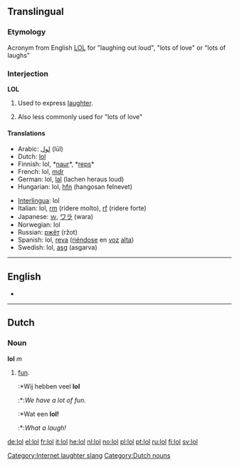 {{see|LOL}}

==Translingual==
[[Category:Internet laughter slang]]
===Etymology===
Acronym from English [[LOL]] for "laughing out loud", "lots of love" or "lots of laughs"

===Interjection===
'''LOL'''

# {{txt}} Used to express [[laughter]].
# Also less commonly used for "lots of love"

====Translations====
{{top}}
*Arabic: [[لول]] (lūl)
*Dutch: [[#Dutch|lol]]
*Finnish: lol, *[[naur]]*, *[[reps]]*
*French: lol, [[mdr]]
*German: lol, [[lal]] (lachen heraus loud)
*Hungarian: lol, [[hfn]] (hangosan felnevet)
{{mid}}
*[[Interlingua]]: lol
*Italian: lol, [[rm]] (ridere molto), [[rf]] (ridere forte)
*Japanese: [[ｗ]], [[ワラ]] (wara)
*Norwegian: lol
*Russian: [[ржёт]] (ržot)
*Spanish: lol, [[reva]] ([[riéndose]] en [[voz]] [[alto#Spanish|alta]])
*Swedish: lol, [[asg]] (asgarva)
{{bottom}}

----

==English==
* {{alternative spelling of|[[LOL]]}}

----

==Dutch==
===Noun===
'''lol''' ''m''

#[[fun]].
#:*Wij hebben veel '''lol'''
#:*:''We have a lot of fun.''
#:*Wat een '''lol!'''
#:*:''What a laugh!''

[[Category:Dutch nouns]]

[[de:lol]]
[[el:lol]]
[[fr:lol]]
[[it:lol]]
[[he:lol]]
[[nl:lol]]
[[no:lol]]
[[pl:lol]]
[[pt:lol]]
[[ru:lol]]
[[fi:lol]]
[[sv:lol]]